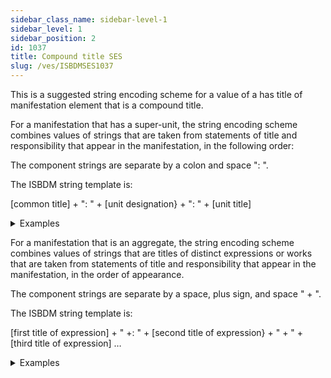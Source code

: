 ```yaml
---
sidebar_class_name: sidebar-level-1
sidebar_level: 1
sidebar_position: 2
id: 1037
title: Compound title SES
slug: /ves/ISBDMSES1037
---
```


<div className="guid">

This is a suggested string encoding scheme for a value of a <InLink href="/docs/relationships/1037">has title of manifestation</InLink> element that is a compound title.

</div>

<div className="guid">

For a manifestation that has a super-unit, the string encoding scheme combines values of strings that are taken from statements of title and responsibility that appear in the manifestation, in the following order:

The component strings are separate by a colon and space ": ".

The ISBDM string template is:

[common title] + ": " + [unit designation} + ": " + [unit title]

<details>
  <summary>Examples</summary>

  | Relation | Example |
  |----------|----------|
  | has title proper | "Homazh për De Radën: DVD 1" |

  *Full example*: <InLink href="/docs/fullex/fx082">Homazh për De Radën: DVD 1 (2004;
                          Università della Calabria; videodisk)</InLink>. The value uses a common title
                        and a unit designation; there is no unit title

  ---

  | Relation | Example |
  |----------|----------|
  | has variant title of manifestation | "New scientist. The collection: Vol three
                        / issue three: The quantum world" |

  *Full example*: <InLink href="/docs/fullex/fx055">Quantum world (2016; Reed Business
                          Information Ltd; volume)</InLink>. The value uses a common title, a unit
                        designation, and a unit title

</details>
</div>

<div className="guid">

For a manifestation that is an aggregate, the string encoding scheme combines values of strings that are titles of distinct expressions or works that are taken from statements of title and responsibility that appear in the manifestation, in the order of appearance.

The component strings are separate by a space, plus sign, and space " + ".

The ISBDM string template is:

[first title of expression] + " +: " + [second title of expression} + " + " + [third title of expression] …

<details>
  <summary>Examples</summary>

  | Relation | Example |
  |----------|----------|
  | has title proper | "Voyage extraordinaire au coeur de l'atome
                        + Voyage extraordinaire aux limites de l'univers" |
  | has title proper | "Voyage extraordinaire aux limites de
                        l'univers + Voyage extraordinaire au coeur de l'atome" |

  *Full example*: <InLink href="/docs/fullex/fx086">Voyage extraordinaire au coeur de
                          l'atome + Voyage extraordinaire aux limites de l'univers (1996; Editions
                          Casterman; volume)</InLink>. The values use the distinct titles of expressions
                        that are embodied in the manifestation in a tête-bêche layout.

</details>
</div>
